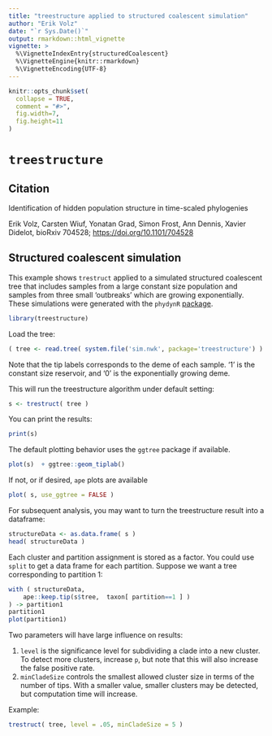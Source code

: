 ```yaml
---
title: "treestructure applied to structured coalescent simulation"
author: "Erik Volz"
date: "`r Sys.Date()`"
output: rmarkdown::html_vignette
vignette: >
  %\VignetteIndexEntry{structuredCoalescent}
  %\VignetteEngine{knitr::rmarkdown}
  %\VignetteEncoding{UTF-8}
---
```


```r
knitr::opts_chunk$set(
  collapse = TRUE,
  comment = "#>",
  fig.width=7,
  fig.height=11
)
```


# `treestructure`

## Citation


Identification of hidden population structure in time-scaled phylogenies

Erik Volz, Carsten Wiuf, Yonatan Grad, Simon Frost, Ann Dennis, Xavier Didelot,
bioRxiv 704528; [https://doi.org/10.1101/704528](https://doi.org/10.1101/704528)

## Structured coalescent simulation 

This example shows `trestruct` applied to a simulated structured coalescent tree that includes samples from a large constant size population and samples from three small 'outbreaks' which are growing exponentially. These simulations were generated with the `phydynR` [package](https://github.com/emvolz-phylodynamics/phydynR). 

```r
library(treestructure)
```

Load the tree: 

```r
( tree <- read.tree( system.file('sim.nwk', package='treestructure') ) ) 
```


Note that the tip labels corresponds to the deme of each sample. '1' is the constant size reservoir, and '0' is the exponentially growing deme. 


This will run the treestructure algorithm under default setting: 
```r
s <- trestruct( tree ) 
```

You can print the results: 

```r
print(s) 
```

The default plotting behavior uses the `ggtree` package if available. 

```r
plot(s)  + ggtree::geom_tiplab() 
```

If not, or if desired, `ape` plots are available

```r
plot( s, use_ggtree = FALSE )
```


For subsequent analysis, you may want to turn the treestructure result into a dataframe: 
```r
structureData <- as.data.frame( s ) 
head( structureData )
```

Each cluster and partition assignment is stored as a factor. You could use `split` to get a data frame for each partition. 
Suppose we want a tree corresponding to partition 1: 
```r
with ( structureData, 
	ape::keep.tip(s$tree,  taxon[ partition==1 ] ) 
) -> partition1
partition1
plot(partition1)
```

Two parameters will have large influence on results: 

1. `level` is the significance level for subdividing a clade into a new cluster. To detect more clusters, increase `p`, but note that this will also increase the false positive rate. 
2. `minCladeSize` controls the smallest allowed cluster size in terms of the number of tips. With a smaller value, smaller clusters may be detected, but computation time will increase. 

Example: 
```r
trestruct( tree, level = .05, minCladeSize = 5 )
```

